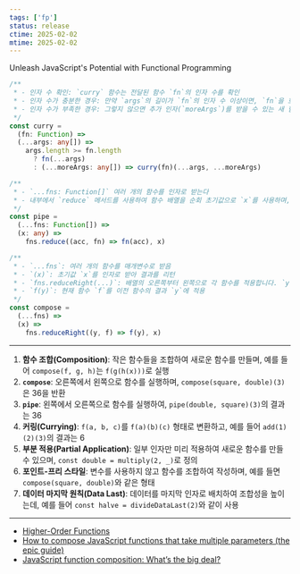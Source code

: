 ```yaml
---
tags: ['fp']
status: release
ctime: 2025-02-02
mtime: 2025-02-02
---
```



<QuoteLink url="https://janhesters.com/blog/unleash-javascripts-potential-with-functional-programming">
Unleash JavaScript's Potential with Functional Programming
</QuoteLink>

```ts
/**
 * - 인자 수 확인: `curry` 함수는 전달된 함수 `fn`의 인자 수를 확인
 * - 인자 수가 충분한 경우: 만약 `args`의 길이가 `fn`의 인자 수 이상이면, `fn`을 호출하고 결과를 반환
 * - 인자 수가 부족한 경우: 그렇지 않으면 추가 인자(`moreArgs`)를 받을 수 있는 새 함수를 반환. 이 함수는 기존 인자(`args`)와 새로운 인자(`moreArgs`)를 합쳐 다시 `curry(fn)`을 호출하여 최종적으로 인자가 충분할 때까지 이 과정을 반복
 */
const curry =
  (fn: Function) =>
  (...args: any[]) =>
    args.length >= fn.length
      ? fn(...args)
      : (...moreArgs: any[]) => curry(fn)(...args, ...moreArgs)

/**
 * - `...fns: Function[]` 여러 개의 함수를 인자로 받는다
 * - 내부에서 `reduce` 메서드를 사용하여 함수 배열을 순회 초기값으로 `x`를 사용하며, 각 함수 `fn`을 차례로 호출하여 결과를 다음 함수로 전달
 */
const pipe =
  (...fns: Function[]) =>
  (x: any) =>
    fns.reduce((acc, fn) => fn(acc), x)

/**
 * - `...fns`: 여러 개의 함수를 매개변수로 받음
 * - `(x)`: 초기값 `x`를 인자로 받아 결과를 리턴
 * - `fns.reduceRight(...)`: 배열의 오른쪽부터 왼쪽으로 각 함수를 적용합니다. `y`는 이전 함수의 결과이며, `f`는 현재 함수
 * - `f(y)`: 현재 함수 `f`를 이전 함수의 결과 `y`에 적용
 */
const compose =
  (...fns) =>
  (x) =>
    fns.reduceRight((y, f) => f(y), x)
```

---

1. **함수 조합(Composition)**: 작은 함수들을 조합하여 새로운 함수를 만들며, 예를 들어 `compose(f, g, h)`는 `f(g(h(x)))`로 실행
2. **`compose`**: 오른쪽에서 왼쪽으로 함수를 실행하며, `compose(square, double)(3)`은 36을 반환
3. **`pipe`**: 왼쪽에서 오른쪽으로 함수를 실행하여, `pipe(double, square)(3)`의 결과는 36
4. **커링(Currying)**: `f(a, b, c)`를 `f(a)(b)(c)` 형태로 변환하고, 예를 들어 `add(1)(2)(3)`의 결과는 6
5. **부분 적용(Partial Application)**: 일부 인자만 미리 적용하여 새로운 함수를 만들 수 있으며, `const double = multiply(2, _)`로 정의
6. **포인트-프리 스타일**: 변수를 사용하지 않고 함수를 조합하여 작성하며, 예를 들면 `compose(square, double)`와 같은 형태
7. **데이터 마지막 원칙(Data Last)**: 데이터를 마지막 인자로 배치하여 조합성을 높이는데, 예를 들어 `const halve = divideDataLast(2)`와 같이 사용

---

- [Higher-Order Functions](https://eloquentjavascript.net/05_higher_order.html)
- [How to compose JavaScript functions that take multiple parameters (the epic guide)](https://jrsinclair.com/articles/2024/how-to-compose-functions-that-take-multiple-parameters-epic-guide/)
- [JavaScript function composition: What’s the big deal?](https://jrsinclair.com/articles/2022/javascript-function-composition-whats-the-big-deal/)
